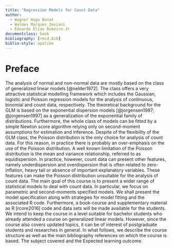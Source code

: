 ```yaml
---
title: "Regression Models for Count Data"
author:
  - Wagner Hugo Bonat
  - Walmes Marques Zeviani
  - Eduardo Elias Ribeiro Jr
documentclass: book
bibliography: [rmcd.bib]
biblio-style: apalike
---
```


# Preface {-}

The analysis of normal and non-normal data are mostly based on the class
of generalized linear models [@nelder1972]. The class offers a very
attractive statistical modelling framework which includes the Gaussian,
logistic and Poisson regression models for the analysis of continuous,
binomial and count data, respectively. The theoretical background for
the GLM is based on the exponential dispersion models
[@jorgensen1987; @jorgensen1997] as a generalization of the exponential
family of distributions. Furthermore, the whole class of models can be
fitted by a simple Newton score algorithm relying only on second-moment
assumptions for estimation and inference.  Despite of the flexibility of
the GLM class, the Poisson distribution is the only choice for analysis
of count data. For this reason, in practice there is probably an
over-emphasis on the use of the Poisson distribution. A well known
limitation of the Poisson distribution is the mean and variance
relationship, referred to as equidispersion. In practice, however, count
data can present other features, namely underdispersion and
overdispersion that is often related to zero-inflation, heavy tail or
absence of important explanatory variables. These features can make the
Poisson distribution unsuitable for the analysis of count data.  The
main goal of this course is to present a wider range of statistical
models to deal with count data. In particular, we focus on parametric
and second-moments specified models. We shall present the model
specification along with strategies for model fitting and the associated
R code. Furthermore, a book-course and supplementary material as R
[rcore2016] code and data sets will be made available for the students.
We intend to keep the course in a level suitable for bachelor students
who already attended a course on generalized linear models. However,
since the course also covers updated topics, it can be of interest of
postgraduate students and researches in general. In what follows, we
describe the course structure as well as the main bibliography
references on which the course is based. The subject covered and the
Expected learning outcome.
